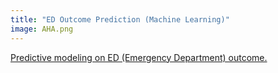 ```yaml
---
title: "ED Outcome Prediction (Machine Learning)"
image: AHA.png
---
```


[Predictive modeling on ED (Emergency Department) outcome.](https://github.com/zhufy3/ED-Outcome-Prediction-with-Machine-Learning)
